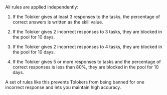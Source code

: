<Image withBackground imageId="1c42baddfa0674702c7406ff5c7623b2" alt="" />

<Image withBackground imageId="4d2791113b30d7e3e29fb837bbc84359" alt="" />

<Image withBackground imageId="1677773286820" alt="" />

<Image withBackground imageId="1677773290945" alt="" />

All rules are applied independently:

1. If the Toloker gives at least 3 responses to the tasks, the percentage of correct answers is written as the skill value.

1. If the Toloker gives 2 incorrect responses to 3 tasks, they are blocked in the pool for 10 days.

1. If the Toloker gives 2 incorrect responses to 4 tasks, they are blocked in the pool for 10 days.

1. If the Toloker gives 5 or more responses to tasks and the percentage of correct responses is less than 80%, they are blocked in the pool for 10 days.

A set of rules like this prevents Tolokers from being banned for one incorrect response and lets you maintain high accuracy.